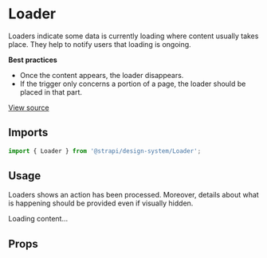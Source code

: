 <!--- Loader.stories.mdx --->


<Meta
  title="Design System/Components/Loader"
  component={Loader}
/>

# Loader

Loaders indicate some data is currently loading where content usually takes place. They help to notify users that loading is ongoing.

**Best practices**

- Once the content appears, the loader disappears.
- If the trigger only concerns a portion of a page, the loader should be placed in that part.

[View source](https://github.com/strapi/design-system/tree/main/packages/strapi-design-system/src/Loader)

## Imports

```js
import { Loader } from '@strapi/design-system/Loader';
```


## Usage

Loaders shows an action has been processed. Moreover, details about what is happening should be provided even if visually hidden.

<Canvas>
  <Story name="base">
    <Loader>Loading content...</Loader>
  </Story>
</Canvas>

## Props

<ArgsTable of={Loader} />
